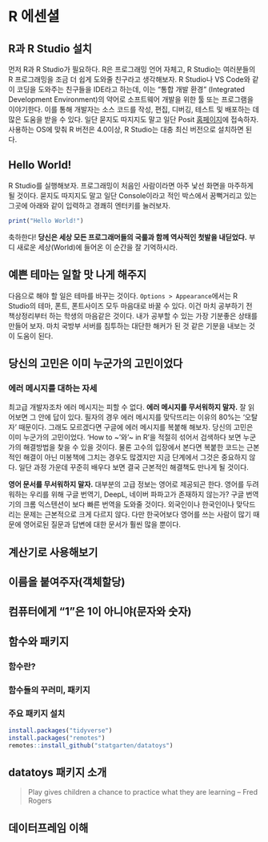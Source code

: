 # R 에센셜

## R과 R Studio 설치
먼저 R과 R Studio가 필요하다. R은 프로그래밍 언어 자체고, R Studio는 여러분들의 R 프로그래밍을 조금 더 쉽게 도와줄 친구라고 생각해보자. R Studio나 VS Code와 같이 코딩을 도와주는 친구들을 IDE라고 하는데, 이는 "통합 개발 환경" (Integrated Development Environment)의 약어로 소프트웨어 개발을 위한 툴 또는 프로그램을 이야기한다. 이를 통해 개발자는 소스 코드를 작성, 편집, 디버깅, 테스트 및 배포하는 데 많은 도움을 받을 수 있다. 일단 묻지도 따지지도 말고 일단 Posit [홈페이지](https://posit.co/download/rstudio-desktop/)에 접속하자. 사용하는 OS에 맞춰 R 버전은 4.0이상, R Studio는 대충 최신 버전으로 설치하면 된다.

## Hello World!
R Studio를 실행해보자. 프로그래밍이 처음인 사람이라면 아주 낯선 화면을 마주하게 될 것이다. 묻지도 따지지도 말고 일단 Console이라고 적인 박스에서 꿈뻑거리고 있는 그곳에 아래와 같이 입력하고 경쾌히 엔터키를 눌러보자.
```r
print("Hello World!")
```
축하한다! **당신은 세상 모든 프로그래머들의 국룰과 함께 역사적인 첫발을 내딛었다.** 부디 새로운 세상(World)에 들어온 이 순간을 잘 기억하시라.  

## 예쁜 테마는 일할 맛 나게 해주지
다음으로 해야 할 일은 테마를 바꾸는 것이다. `Options > Appearance`에서는 R Studio의 테마, 폰트, 폰트사이즈 모두 마음대로 바꿀 수 있다. 이건 마치 공부하기 전 책상정리부터 하는 학생의 마음같은 것이다. 내가 공부할 수 있는 가장 기분좋은 상태를 만들어 보자. 마치 국방부 서버를 침투하는 대단한 해커가 된 것 같은 기분을 내보는 것이 도움이 된다.

## 당신의 고민은 이미 누군가의 고민이었다
### 에러 메시지를 대하는 자세
최고급 개발자조차 에러 메시지는 피할 수 없다. **에러 메시지를 무서워하지 말자.** 잘 읽어보면 그 안에 답이 있다. 필자의 경우 에러 메시지를 맞닥뜨리는 이유의 80%는 '오탈자' 때문이다. 그래도 모르겠다면 구글에 에러 메시지를 복붙해 해보자. 당신의 고민은 이미 누군가의 고민이었다. 'How to ~'와 '~ in R'을 적절히 섞어서 검색하다 보면 누군가의 해결방법을 찾을 수 있을 것이다. 물론 고수의 입장에서 본다면 복붙한 코드는 근본적인 해결이 아닌 미봉책에 그치는 경우도 많겠지만 지금 단계에서 그것은 중요하지 않다. 일단 과정 가운데 꾸준히 배우다 보면 결국 근본적인 해결책도 만나게 될 것이다. 

**영어 문서를 무서워하지 말자.** 대부분의 고급 정보는 영어로 제공되곤 한다. 영어를 두려워하는 우리를 위해 구글 번역기, DeepL, 네이버 파파고가 존재하지 않는가? 구글 번역기의 크롬 익스텐션이 보다 빠른 번역을 도와줄 것이다. 외국인이나 한국인이나 맞닥드리는 문제는 근본적으로 크게 다르지 않다. 다만 한국어보다 영어를 쓰는 사람이 많기 때문에 영어로된 질문과 답변에 대한 문서가 훨씬 많을 뿐이다.

## 계산기로 사용해보기

## 이름을 붙여주자(객체할당)
## 컴퓨터에게 "1"은 1이 아니야(문자와 숫자)
## 함수와 패키지
### 함수란?

### 함수들의 꾸러미, 패키지

### 주요 패키지 설치
```r
install.packages("tidyverse")
install.packages("remotes")
remotes::install_github("statgarten/datatoys")
```

## datatoys 패키지 소개
> Play gives children a chance to practice what they are learning -- Fred Rogers



## 데이터프레임 이해
